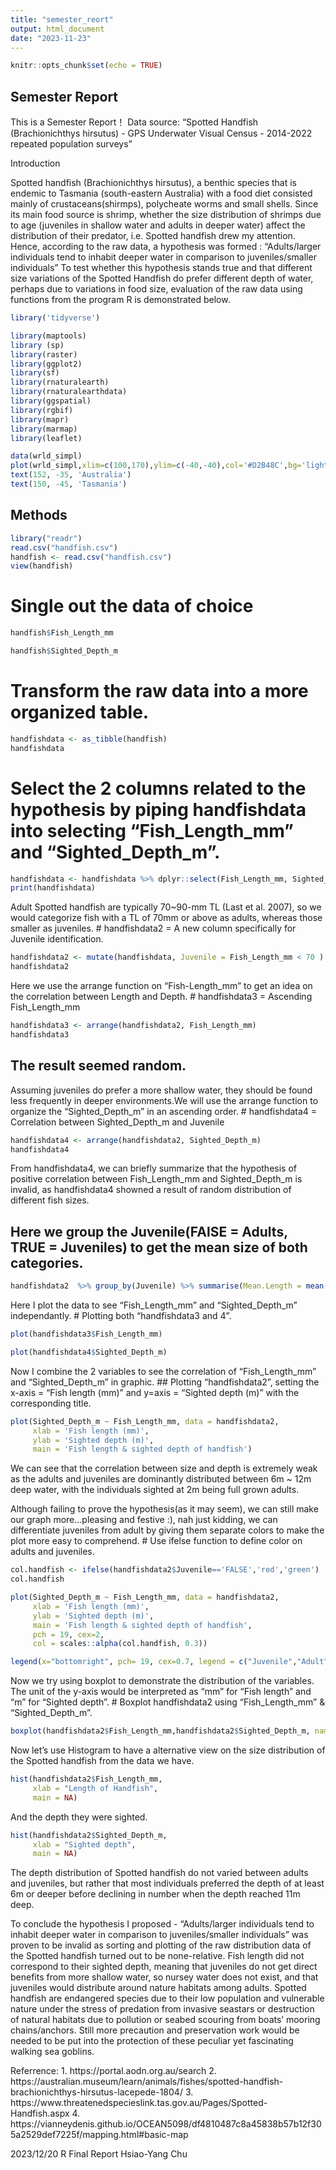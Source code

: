 ```yaml
---
title: "semester_reort"
output: html_document
date: "2023-11-23"
---
```


```r
knitr::opts_chunk$set(echo = TRUE)
```

## Semester Report 
This is a Semester Report！
Data source: "Spotted Handfish (Brachionichthys hirsutus) - GPS Underwater Visual Census - 2014-2022 repeated population surveys"


Introduction

  Spotted handfish (Brachionichthys hirsutus), a benthic species that is endemic to Tasmania (south-eastern Australia) with a food diet consisted mainly of crustaceans(shirmps), polycheate worms and small shells. 
  Since its main food source is shrimp, whether the size distribution of shrimps due to age (juveniles in shallow water and adults in deeper water) affect the distribution of their predator, i.e. Spotted handfish drew my attention.
  Hence, according to the raw data, a hypothesis was formed : "Adults/larger individuals tend to inhabit deeper water in comparison to juveniles/smaller individuals" 
To test whether this hypothesis stands true and that different size variations of the Spotted Handfish do prefer different depth of water, perhaps due to variations in food size, evaluation of the raw data using functions from the program R is demonstrated below.

```r
library('tidyverse')
```

```r
library(maptools)
library (sp)
library(raster)
library(ggplot2)
library(sf)
library(rnaturalearth)
library(rnaturalearthdata)
library(ggspatial)
library(rgbif)
library(mapr) 
library(marmap)
library(leaflet)
```

```r
data(wrld_simpl) 
plot(wrld_simpl,xlim=c(100,170),ylim=c(-40,-40),col='#D2B48C',bg='lightblue')
text(152, -35, 'Australia')
text(150, -45, 'Tasmania')
```


## Methods
```r
library("readr")
read.csv("handfish.csv")
handfish <- read.csv("handfish.csv")
view(handfish)
```

# Single out the data of choice
```r
handfish$Fish_Length_mm
```

```r
handfish$Sighted_Depth_m
```

# Transform the raw data into a more organized table.
```r
handfishdata <- as_tibble(handfish)
handfishdata
```
# Select the 2 columns related to the hypothesis by piping handfishdata into selecting "Fish_Length_mm" and "Sighted_Depth_m".
```r
handfishdata <- handfishdata %>% dplyr::select(Fish_Length_mm, Sighted_Depth_m)
print(handfishdata)
```

  Adult Spotted handfish are typically 70~90-mm TL (Last et al. 2007), so we would categorize fish with a TL of 70mm or above as adults, whereas those smaller as juveniles.
# handfishdata2 = A new column specifically for Juvenile identification.
```r
handfishdata2 <- mutate(handfishdata, Juvenile = Fish_Length_mm < 70 )
handfishdata2
```

  Here we use the arrange function on "Fish-Length_mm" to get an idea on the correlation between Length and Depth.
# handfishdata3 = Ascending Fish_Length_mm
```r
handfishdata3 <- arrange(handfishdata2, Fish_Length_mm)
handfishdata3
```

## The result seemed random.
  Assuming juveniles do prefer a more shallow water, they should be found less frequently in deeper environments.We will use the arrange function to organize the "Sighted_Depth_m" in an ascending order.
# handfishdata4 = Correlation between Sighted_Depth_m and Juvenile
```r
handfishdata4 <- arrange(handfishdata2, Sighted_Depth_m)
handfishdata4
```
  From handfishdata4, we can briefly summarize that the hypothesis of positive correlation between Fish_Length_mm and Sighted_Depth_m is invalid, as handfishdata4 showned a result of random distribution of different fish sizes.

## Here we group the Juvenile(FAlSE = Adults, TRUE = Juveniles) to get the mean size of both categories.
```r
handfishdata2  %>% group_by(Juvenile) %>% summarise(Mean.Length = mean(Fish_Length_mm))
```

  Here I plot the data to see "Fish_Length_mm" and "Sighted_Depth_m" independantly.
# Plotting both "handfishdata3 and 4".
```r
plot(handfishdata3$Fish_Length_mm)
```

```r
plot(handfishdata4$Sighted_Depth_m)
```

  Now I combine the 2 variables to see the correlation of "Fish_Length_mm" and "Sighted_Depth_m" in graphic.
## Plotting "handfishdata2", setting the x-axis = "Fish length (mm)" and y=axis = "Sighted depth (m)" with the corresponding title.

```r
plot(Sighted_Depth_m ~ Fish_Length_mm, data = handfishdata2,
     xlab = 'Fish length (mm)', 
     ylab = 'Sighted depth (m)',
     main = 'Fish length & sighted depth of handfish')
```

  We can see that the correlation between size and depth is extremely weak as the adults and juveniles are dominantly distributed between 6m ~ 12m deep water, with the individuals sighted at 2m being full grown adults.

  Although failing to prove the hypothesis(as it may seem), we can still make our graph more...pleasing and festive :), nah just kidding, we can differentiate juveniles from adult by giving them separate colors to make the plot more easy to comprehend. 
# Use ifelse function to define color on adults and juveniles.
```r
col.handfish <- ifelse(handfishdata2$Juvenile=='FALSE','red','green')
col.handfish
```

```r
plot(Sighted_Depth_m ~ Fish_Length_mm, data = handfishdata2,
     xlab = 'Fish length (mm)', 
     ylab = 'Sighted depth (m)',
     main = 'Fish length & sighted depth of handfish',
     pch = 19, cex=2,
     col = scales::alpha(col.handfish, 0.3))

legend(x="bottomright", pch= 19, cex=0.7, legend = c("Juvenile","Adult"), col=levels(as.factor(scales::alpha(col.handfish, 0.2))))
```

  Now we try using boxplot to demonstrate the distribution of the variables.
  The unit of the y-axis would be interpreted as "mm" for "Fish length" and "m" for "Sighted depth".
# Boxplot handfishdata2 using "Fish_Length_mm" & "Sighted_Depth_m".
```r
boxplot(handfishdata2$Fish_Length_mm,handfishdata2$Sighted_Depth_m, names = c("Fish length", "Sighted depth"), main = "Handfish length & sighted depth")

```

  Now let's use Histogram to have a alternative view on the size distribution of the Spotted handfish from the data we have.
```r
hist(handfishdata2$Fish_Length_mm, 
     xlab = "Length of Handfish",
     main = NA)
```

  And the depth they were sighted.
```r
hist(handfishdata2$Sighted_Depth_m, 
     xlab = "Sighted depth",
     main = NA)
```
  The depth distribution of Spotted handfish do not varied between adults and juveniles, but rather that most individuals preferred the depth of at least 6m or deeper before declining in number when the depth reached 11m deep.

  To conclude the hypothesis I proposed - "Adults/larger individuals tend to inhabit deeper water in comparison to juveniles/smaller individuals" was proven to be invalid as sorting and plotting of the raw distribution data of the Spotted handfish turned out to be none-relative. Fish length did not correspond to their sighted depth, meaning that juveniles do not get direct benefits from more shallow water, so nursey water does not exist, and that juveniles would distribute around nature habitats among adults.
Spotted handfish are endangered species due to their low population and vulnerable nature under the stress of predation from invasive seastars or destruction of natural habitats due to pollution or seabed scouring from boats' mooring chains/anchors. Still more precaution and preservation work would be needed to be put into the protection of these peculiar yet fascinating walking sea goblins.



Referrence:
1. https://portal.aodn.org.au/search
2. https://australian.museum/learn/animals/fishes/spotted-handfish-brachionichthys-hirsutus-lacepede-1804/
3. https://www.threatenedspecieslink.tas.gov.au/Pages/Spotted-Handfish.aspx
4. https://vianneydenis.github.io/OCEAN5098/df4810487c8a45838b57b12f305a2529def7225f/mapping.html#basic-map




2023/12/20 R Final Report
Hsiao-Yang Chu
